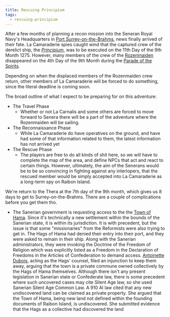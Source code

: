 ```yaml
---
title: Rescuing Principium
tags:
  - rescuing-principium
---
```



After a few months of planning a recon mission into the Seneran Royal Navy's
Headquarters in [Port
Surrey-on-the-Brahms](../../locations/port-surrey-on-the-brahms.mdx), news finally
arrived of their fate. La Camaraderie spies caught wind that the captured crew
of the derelict ship, the *[Principium](../../vehicles/principium.mdx)*, was to be
executed on the 11th Day of the 9th Month 1275. However, many members of the
crew of the [Rozenmaiden](../../organizations/rozenmaiden.mdx) disappeared on the 4th
Day of the 9th Month during the [Parade of the
Spirits](../../events/parade-of-the-spirits.mdx).

Depending on when the displaced members of the Rozenmaiden crew return, other
members of La Camaraderie will be forced to do something, since the literal
deadline is coming soon.

The broad outline of what I expect to be preparing for on this adventure:

- The Travel Phase
  - Whether or not La Carnalis and some others are forced to move forward to
    Senera there will be a part of the adventure where the Rozenmaiden will be
    sailing.
- The Reconnaissance Phase
  - While La Camaraderie do have operatives on the ground, and have had some of
    that information related to them, the latest information has not arrived yet
- The Rescue Phase
  - The players are free to do all kinds of shit here, so we will have to
    complete the map of the area, and define NPCs that act and react to certain
    things. However, ultimately, the aim of the Senerans would be to be so
    convincing in fighting against any interlopers, that the rescued member
    would be simply accepted into La Camaraderie as a long-term spy on Raibon
    Island.

We're return to the Thera at the 7th day of the 9th month, which gives us 8 days
to get to Surrey-on-the-Brahms. There are a couple of complications before you
get them tho.

- The Sanerian government is requesting access to the the [Town of
Hama](../../location/town-of-hama.mdx).  Since it's technically a new settlement
within the bounds of the Sanerian state, it is within its jurisdiction. It is
with precedent, but the issue is that some "missionaries" from the Reformists
were also trying to get in. The Hags of Hama had denied their entry into their
port, and they were asked to remain in their ship. Along with the Sanerian
administrators, they were invoking the Doctrine of the Freedom of Religion which
was explicitly listed as a Freedom in the Declaration of Freedoms in the
Articles of Confederation to demand access. [Antoinette
Dubois](../../characters/antoinette-dubois.mdx), acting as the Hags' counsel, filed
an injunction to keep them away, arguing that the town is a private commune
owned collectively by the Hags of Hama themselves. Although there isn't any
present legislation in Sanerian state or Confederate law, there is some
precedent where such uncovered cases may cite Silent Age law, so she used
Sanerian Silent Age Common Law. A 910 AI law cited that any new undiscovered
land can be claimed as private property. She argued that the Town of Hama, being
new land not defined within the founding documents of Raibon Island, is
undiscovered. She submitted evidence that the Hags as a collective had
discovered the land
